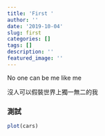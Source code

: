```yaml
---
title: 'First '
author: ''
date: '2019-10-04'
slug: first
categories: []
tags: []
description: ''
featured_image: ''
---
```

No one can be me like me  

沒人可以假裝世界上獨一無二的我




### 測試

```r
plot(cars)
```

